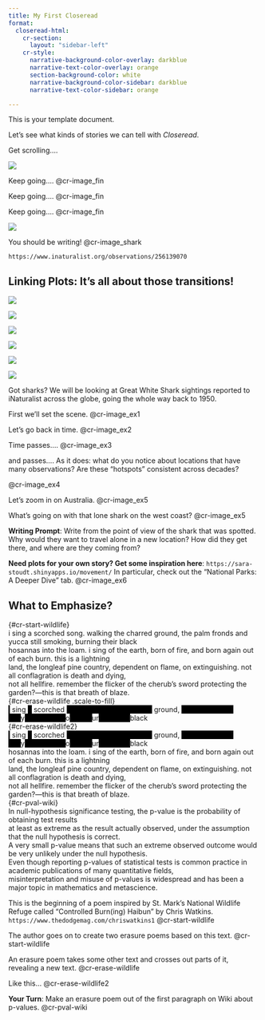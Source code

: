 ```yaml
---
title: My First Closeread
format:
  closeread-html:
    cr-section:
      layout: "sidebar-left"
    cr-style:
      narrative-background-color-overlay: darkblue
      narrative-text-color-overlay: orange
      section-background-color: white
      narrative-background-color-sidebar: darkblue
      narrative-text-color-sidebar: orange

---
```


This is your template document. 

Let's see what kinds of stories we can tell with *Closeread*.

:::{.cr-section}
Get scrolling....












:::{#cr-image_fin}
![](fin.jpg)
:::

Keep going....
@cr-image_fin













Keep going....
[@cr-image_fin]{scale-by="2"}














Keep going....
[@cr-image_fin]{scale-by="4"}



























:::{#cr-image_shark}
![](shark.jpeg)
:::
You should be writing!
@cr-image_shark

`https://www.inaturalist.org/observations/256139070` 
:::

## **Linking Plots: It's all about those transitions!**

:::{.cr-section}
:::{#cr-image_ex1}
![](shark1.png)
:::

:::{#cr-image_ex2}
![](shark2.png)
:::

:::{#cr-image_ex3}
![](shark3.png)
:::


:::{#cr-image_ex4}
![](shark4.png)
:::

:::{#cr-image_ex5}
![](shark5.png)
:::

:::{#cr-image_ex6}
![](national-parks-map-corrected2.jpg)
:::

Got sharks? We will be looking at Great White Shark sightings reported to iNaturalist across the globe, going the whole way back to 1950.





First we'll set the scene. @cr-image_ex1









Let's go back in time. @cr-image_ex2











Time passes....
 @cr-image_ex3
 












and passes.... As it does: what do you notice about locations that have many observations? Are these "hotspots" consistent across decades?

@cr-image_ex4













Let's zoom in on Australia.
@cr-image_ex5









What's going on with that lone shark on the west coast?
[@cr-image_ex5]{pan-to="50%,50%" scale-by="2"}







**Writing Prompt**: Write from the point of view of the shark that was spotted. Why would they want to travel alone in a new location? How did they get there, and where are they coming from?







**Need plots for your own story? Get some inspiration here**: `https://sara-stoudt.shinyapps.io/movement/` In particular, check out the "National Parks: A Deeper Dive" tab.
@cr-image_ex6
:::


## **What to Emphasize?**

:::{.cr-section}
| {#cr-start-wildlife}
| i sing a scorched song. walking the charred ground, the palm fronds and yucca still smoking, burning their black
| hosannas into the loam. i sing of the earth, born of fire, and born again out of each burn. this is a lightning
| land, the longleaf pine country, dependent on flame, on extinguishing. not all conflagration is death and dying,
| not all hellfire. remember the flicker of the cherub’s sword protecting the garden?—this is that breath of blaze.

| {#cr-erase-wildlife .scale-to-fill}
| [i]{style="background-color:black;color:black"} sing [a]{style="background-color:black;color:black"} scorched [song. walking the charred]{style="background-color:black;color:black"} ground, [the palm fronds and ]{style="background-color:black;color:black"}y[ucca still sm]{style="background-color:black;color:black"}o[king, b]{style="background-color:black;color:black"}ur[ning their ]{style="background-color:black;color:black"}black



| {#cr-erase-wildlife2}
| [i]{style="background-color:black;color:black"} sing [a]{style="background-color:black;color:black"} scorched [song. walking the charred]{style="background-color:black;color:black"} ground, [the palm fronds and ]{style="background-color:black;color:black"}y[ucca still sm]{style="background-color:black;color:black"}o[king, b]{style="background-color:black;color:black"}ur[ning their ]{style="background-color:black;color:black"}black
| hosannas into the loam. i sing of the earth, born of fire, and born again out of each burn. this is a lightning
| land, the longleaf pine country, dependent on flame, on extinguishing. not all conflagration is death and dying,
| not all hellfire. remember the flicker of the cherub’s sword protecting the garden?—this is that breath of blaze.

| {#cr-pval-wiki}
| In null-hypothesis significance testing, the p-value is the probability of obtaining test results
| at least as extreme as the result actually observed, under the assumption that the null hypothesis is correct.
| A very small p-value means that such an extreme observed outcome would be very unlikely under the null hypothesis.
| Even though reporting p-values of statistical tests is common practice in academic publications of many quantitative fields,
| misinterpretation and misuse of p-values is widespread and has been a major topic in mathematics and metascience.

This is the beginning of a poem inspired by St. Mark's National Wildlife Refuge called "Controlled Burn(ing) Haibun" by Chris Watkins. `https://www.thedodgemag.com/chriswatkins1`
@cr-start-wildlife



The author goes on to create two erasure poems based on this text.
[@cr-start-wildlife]{hlz="1"}





An erasure poem takes some other text and crosses out parts of it, revealing a new text.
@cr-erase-wildlife



Like this...
@cr-erase-wildlife2







**Your Turn**: Make an erasure poem out of the first paragraph on Wiki about p-values.
@cr-pval-wiki

:::


